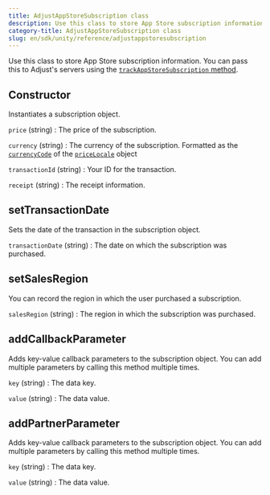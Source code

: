 ```yaml
---
title: AdjustAppStoreSubscription class
description: Use this class to store App Store subscription information.
category-title: AdjustAppStoreSubscription class
slug: en/sdk/unity/reference/adjustappstoresubscription
---
```


Use this class to store App Store subscription information. You can pass this to Adjust's servers using the [`trackAppStoreSubscription` method](#unity-trackappstoresubscription-invocation).

<Function>

## Constructor

Instantiates a subscription object.

<slot slot="signature">


<ConstructorSig />

</slot>

<slot slot="snippet">


<Constructor />

</slot>

<slot slot="parameters">

`price` (string)
: The price of the subscription.

`currency` (string)
: The currency of the subscription. Formatted as the [`currencyCode`](https://developer.apple.com/documentation/foundation/nslocale/1642836-currencycode?language=objc) of the [`priceLocale`](https://developer.apple.com/documentation/storekit/skproduct/1506145-pricelocale?language=objc) object

`transactionId` (string)
: Your ID for the transaction.

`receipt` (string)
: The receipt information.

</slot>

</Function>

<Function>

## setTransactionDate

Sets the date of the transaction in the subscription object.

<slot slot="signature">


<SetTransactionDateSig />

</slot>

<slot slot="snippet">


<SetTransactionDate />

</slot>

<slot slot="parameters">

`transactionDate` (string)
: The date on which the subscription was purchased.

</slot>

</Function>

<Function>

## setSalesRegion

You can record the region in which the user purchased a subscription.

<slot slot="signature">


<SetSalesRegionSig />

</slot>

<slot slot="snippet">


<SetSalesRegion />

</slot>

<slot slot="parameters">

`salesRegion` (string)
: The region in which the subscription was purchased.

</slot>

</Function>

<Function>

## addCallbackParameter

Adds key-value callback parameters to the subscription object. You can add multiple parameters by calling this method multiple times.

<slot slot="signature">


<AddCallbackParameterSig />

</slot>

<slot slot="snippet">


<AddCallbackParameter />

</slot>

<slot slot="parameters">

`key` (string)
: The data key.

`value` (string)
: The data value.

</slot>

</Function>

<Function>

## addPartnerParameter

Adds key-value callback parameters to the subscription object. You can add multiple parameters by calling this method multiple times.

<slot slot="signature">


<AddPartnerParameterSig />

</slot>

<slot slot="snippet">


<AddPartnerParameter />

</slot>

<slot slot="parameters">

`key` (string)
: The data key.

`value` (string)
: The data value.

</slot>

</Function>

